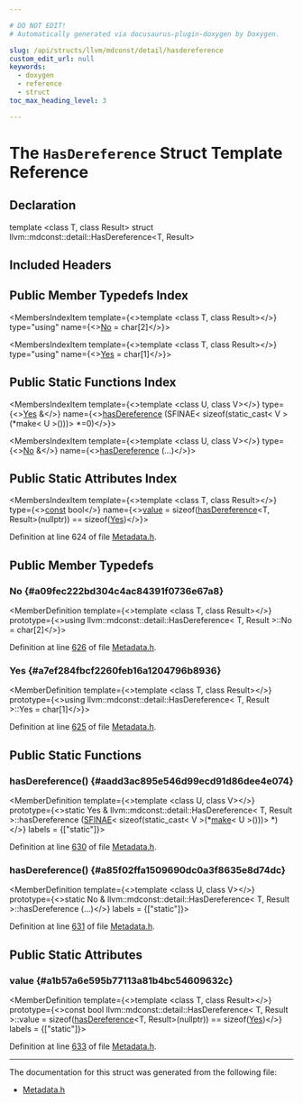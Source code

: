 ```yaml
---

# DO NOT EDIT!
# Automatically generated via docusaurus-plugin-doxygen by Doxygen.

slug: /api/structs/llvm/mdconst/detail/hasdereference
custom_edit_url: null
keywords:
  - doxygen
  - reference
  - struct
toc_max_heading_level: 3

---
```





# The `HasDereference` Struct Template Reference

<DoxygenPage pluginConfig={pluginConfig}>



## Declaration

<CodeBlock>template &lt;class T, class Result&gt;
struct llvm::mdconst::detail::HasDereference&lt;T, Result&gt;</CodeBlock>

## Included Headers

<IncludesList>
<IncludesListItem
  filePath="llvm/IR/Metadata.h"
  permalink="/docs/api/files/include/include/llvm/include/llvm/ir/metadata-h"
  isLocal="true" />
</IncludesList>

## Public Member Typedefs Index

<MembersIndex>

<MembersIndexItem
  template={<>template &lt;class T, class Result&gt;</>}
  type="using"
  name={<><a href="#a09fec222bd304c4ac84391f0736e67a8">No</a> = char&#91;2&#93;</>}>
</MembersIndexItem>

<MembersIndexItem
  template={<>template &lt;class T, class Result&gt;</>}
  type="using"
  name={<><a href="#a7ef284fbcf2260feb16a1204796b8936">Yes</a> = char&#91;1&#93;</>}>
</MembersIndexItem>

</MembersIndex>

## Public Static Functions Index

<MembersIndex>

<MembersIndexItem
  template={<>template &lt;class U, class V&gt;</>}
  type={<><a href="#a7ef284fbcf2260feb16a1204796b8936">Yes</a> &amp;</>}
  name={<><a href="#aadd3ac895e546d99ecd91d86dee4e074">hasDereference</a> (SFINAE&lt; sizeof(static&#95;cast&lt; V &gt;(&#42;make&lt; U &gt;()))&gt; &#42;=0)</>}>
</MembersIndexItem>

<MembersIndexItem
  template={<>template &lt;class U, class V&gt;</>}
  type={<><a href="#a09fec222bd304c4ac84391f0736e67a8">No</a> &amp;</>}
  name={<><a href="#a85f02ffa1509690dc0a3f8635e8d74dc">hasDereference</a> (...)</>}>
</MembersIndexItem>

</MembersIndex>

## Public Static Attributes Index

<MembersIndex>

<MembersIndexItem
  template={<>template &lt;class T, class Result&gt;</>}
  type={<><a href="/docs/api/files/lib/lib/target/lib/target/aarch64/aarch64promoteconstant-cpp/#a90f8350fecae261c25be85d38b451bff">const</a> bool</>}
  name={<><a href="#a1b57a6e595b77113a81b4bc54609632c">value</a> =
      sizeof(<a href="#aadd3ac895e546d99ecd91d86dee4e074">hasDereference</a>&lt;T, Result&gt;(nullptr)) == sizeof(<a href="#a7ef284fbcf2260feb16a1204796b8936">Yes</a>)</>}>
</MembersIndexItem>

</MembersIndex>


Definition at line 624 of file <a href="/docs/api/files/include/include/llvm/include/llvm/ir/metadata-h">Metadata.h</a>.

<SectionDefinition>

## Public Member Typedefs

### No {#a09fec222bd304c4ac84391f0736e67a8}

<MemberDefinition
  template={<>template &lt;class T, class Result&gt;</>}
  prototype={<>using llvm::mdconst::detail::HasDereference&lt; T, Result &gt;::No =  char&#91;2&#93;</>}>

Definition at line <a href="/docs/api/files/include/include/llvm/include/llvm/ir/metadata-h/#l00626">626</a> of file <a href="/docs/api/files/include/include/llvm/include/llvm/ir/metadata-h">Metadata.h</a>.
</MemberDefinition>

### Yes {#a7ef284fbcf2260feb16a1204796b8936}

<MemberDefinition
  template={<>template &lt;class T, class Result&gt;</>}
  prototype={<>using llvm::mdconst::detail::HasDereference&lt; T, Result &gt;::Yes =  char&#91;1&#93;</>}>

Definition at line <a href="/docs/api/files/include/include/llvm/include/llvm/ir/metadata-h/#l00625">625</a> of file <a href="/docs/api/files/include/include/llvm/include/llvm/ir/metadata-h">Metadata.h</a>.
</MemberDefinition>

</SectionDefinition>

<SectionDefinition>

## Public Static Functions

### hasDereference() {#aadd3ac895e546d99ecd91d86dee4e074}

<MemberDefinition
  template={<>template &lt;class U, class V&gt;</>}
  prototype={<>static Yes &amp; llvm::mdconst::detail::HasDereference&lt; T, Result &gt;::hasDereference (<a href="/docs/api/structs/llvm/mdconst/detail/hasdereference/sfinae">SFINAE</a>&lt; sizeof(static&#95;cast&lt; V &gt;(&#42;<a href="/docs/api/namespaces/llvm/mdconst/detail/#acbca184542a0341537f51f3b4b6d9421">make</a>&lt; U &gt;()))&gt; &#42;)</>}
  labels = {["static"]}>

Definition at line <a href="/docs/api/files/include/include/llvm/include/llvm/ir/metadata-h/#l00630">630</a> of file <a href="/docs/api/files/include/include/llvm/include/llvm/ir/metadata-h">Metadata.h</a>.
</MemberDefinition>

### hasDereference() {#a85f02ffa1509690dc0a3f8635e8d74dc}

<MemberDefinition
  template={<>template &lt;class U, class V&gt;</>}
  prototype={<>static No &amp; llvm::mdconst::detail::HasDereference&lt; T, Result &gt;::hasDereference (...)</>}
  labels = {["static"]}>

Definition at line <a href="/docs/api/files/include/include/llvm/include/llvm/ir/metadata-h/#l00631">631</a> of file <a href="/docs/api/files/include/include/llvm/include/llvm/ir/metadata-h">Metadata.h</a>.
</MemberDefinition>

</SectionDefinition>

<SectionDefinition>

## Public Static Attributes

### value {#a1b57a6e595b77113a81b4bc54609632c}

<MemberDefinition
  template={<>template &lt;class T, class Result&gt;</>}
  prototype={<>const bool llvm::mdconst::detail::HasDereference&lt; T, Result &gt;::value =
      sizeof(<a href="#aadd3ac895e546d99ecd91d86dee4e074">hasDereference</a>&lt;T, Result&gt;(nullptr)) == sizeof(<a href="#a7ef284fbcf2260feb16a1204796b8936">Yes</a>)</>}
  labels = {["static"]}>

Definition at line <a href="/docs/api/files/include/include/llvm/include/llvm/ir/metadata-h/#l00633">633</a> of file <a href="/docs/api/files/include/include/llvm/include/llvm/ir/metadata-h">Metadata.h</a>.
</MemberDefinition>

</SectionDefinition>

<hr/>

The documentation for this struct was generated from the following file:

<ul>
<li><a href="/docs/api/files/include/include/llvm/include/llvm/ir/metadata-h">Metadata.h</a></li>
</ul>

</DoxygenPage>
